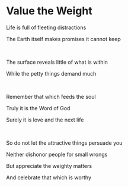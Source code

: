 # Value the Weight

Life is full of fleeting distractions

The Earth itself makes promises it cannot keep

<br />

The surface reveals little of what is within

While the petty things demand much

<br />

Remember that which feeds the soul

Truly it is the Word of God

Surely it is love and the next life

<p></p>

<br />

So do not let the attractive things persuade you

Neither dishonor people for small wrongs

But appreciate the weighty matters

And celebrate that which is worthy
